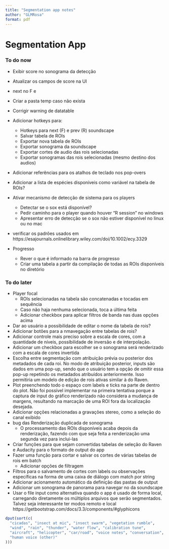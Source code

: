 ```yaml
---
title: "Segmentation app notes"
author: "GLMRosa"
format: pdf
---
```


# Segmentation App

### To do now


- Exibir score no sonograma da detecção
- Atualizar os campos de score na UI
- next no F e
- Criar a pasta temp caso não exista
- Corrigir warning de datatable

- Adicionar hotkeys para:
  - Hotkeys para next (F) e prev (R) soundscape
  - Salvar tabela de ROIs
  - Exportar nova tabela de ROIs
  - Exportar sonograma da soundscape
  - Exportar cortes de audio das rois selecionadas
  - Exportar sonogramas das rois selecionadas (mesmo destino dos audios)
- Adicionar referências para os atalhos de teclado nos pop-overs
- Adicionar a lista de espécies disponíveis como variável na tabela de ROIs?

- Ativar mecanismo de detecção de sistema para os players
  - Detectar se o sox está disponível?
  - Pedir caminho para o player quando houver "R session" no windows
  - Apresentar erro de detecção se o sox não estiver disponível no linux ou no mac

- verificar os padrões usados em https://esajournals.onlinelibrary.wiley.com/doi/10.1002/ecy.3329

- Progresso
  - Rever o que é informado na barra de progresso
  - Criar uma tabela a partir da compilação de todas as ROIs disponíveis no diretório


### To do later
- Player focal
  - ROIs selecionadas na tabela são concatenadas e tocadas em sequência
  - Caso não haja nenhuma selecionada, toca a última feita
  - Adicionar checkbox para aplicar filtros de banda nas duas opções acima
- Dar ao usuário a possibilidade de editar o nome da tabela de rois?
- Adicionar botões para a nmavegação entre tabelas de rois?
- Adicionar controle mais preciso sobre a escala de cores, com a quantidade de níveis, possíbilidade de inversão e de interpolação.
- Adicionar um checkbox para escolher se o sonograma será renderizado com a escala de cores invertida
- Escolha entre segmentação com atribuição prévia ou posterior dos metadados de cada roi. No modo de atribuição posterior, inputs são dados em uma pop-up, sendo que o usuário tem a opção de omitir essa pop-up repetindo os metadados atribuídos anteriormente. Isso permitiria um modelo de edição de rois ativas similar à do Raven.
- Plot preenchendo todo o espaço com labels e ticks na parte de dentro do plot. Não foi possível implementar na primeira tentativa porque a captura de input do gráfico renderizado não considera a mudança de margens, resultando na marcação de uma ROI fora da localização desejada.
- Adicionar opções relacionadas a gravações stereo, como a seleção do canal exibido
- bug das Renderização duplicada de sonograma
  - O processamento das ROIs disponíveis acaba depois da renderização, fazendo com que seja feita a renderização uma segunda vez para inclui-las
- Criar funções para que sejam convertidas tabelas de seleção do Raven e Audacity para o formato de output do app
- Fazer uma função para cortar e salvar os cortes de várias tabelas de rois em batch
  - Adicionar opções de filtragem
- Filtros para o salvamento de cortes com labels ou observações específicas na forma de uma caixa de diálogo com match por string
- Adicionar acionamento automático da definição das pastas de output
- Adicionar um sonograma de panorama para navegar no da soundscape
- Usar o file input como alternativa quando o app é usado de forma local, carregando diretamente os múltiplos arquivos que serão segmentados. Talvez seja interessante ter modos remoto e local
https://getbootstrap.com/docs/3.3/components/#glyphicons


```r
dput(sort(c(
  "cicadas", "insect at mic", "insect swarm", "vegetation rumble",
  "wind", "rain", "thunder", "water flow", "calibration tune",
  "aircraft", "helicopter", "car/road", "voice notes", "conversation",
  "human voice (other)"
)))
```
